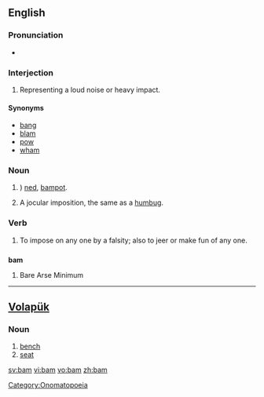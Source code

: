 {{see|-bam}}
==English==

===Pronunciation===
*{{rhymes|æm}}

===Interjection===
{{en-intj}}

# Representing a loud noise or heavy impact.

====Synonyms====
*[[bang]]
*[[blam]]
*[[pow]]
*[[wham]]

===Noun===
{{en-noun}}

# {{Scottish English|slang}}) [[ned]], [[bampot]].
# {{vulgar}} A jocular imposition, the same as a [[humbug]].

===Verb===
{{en-verb|bams|bamming|bammed|bammed}}

# {{vulgar}} To impose on any one by a falsity; also to jeer or make fun of any one.

==={{acronym}}===
'''bam'''

# Bare Arse Minimum

[[Category:Onomatopoeia]]

----

==[[Volapük]]==

===Noun===
{{infl|vo|noun}}

# [[bench]]
# [[seat]]

[[sv:bam]]
[[vi:bam]]
[[vo:bam]]
[[zh:bam]]